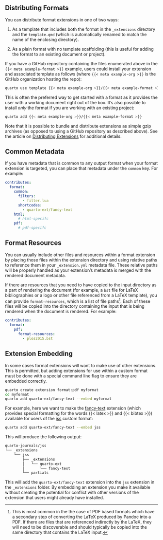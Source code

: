 ## Distributing Formats

You can distribute format extensions in one of two ways:

1.  As a template that includes both the format in the `_extensions` directory and the `template.qmd` (which is automatically renamed to match the name of the enclosing directory).

2.  As a plain format with no template scaffolding (this is useful for adding the format to an existing document or project).

If you have a GitHub repository containing the files enumerated above in the `{{< meta example-format >}}` example, users could install your extension and associated template as follows (where `{{< meta example-org >}}` is the GitHub organization hosting the repo):

``` .bash
quarto use template {{< meta example-org >}}/{{< meta example-format >}}
```

This is often the preferred way to get started with a format as it provides the user with a working document right out of the box. It's also possible to install *only* the format if you are working with an existing project:

``` .bash
quarto add {{< meta example-org >}}/{{< meta example-format >}}
```

Note that it is possible to bundle and distribute extensions as simple gzip archives (as opposed to using a GitHub repository as described above). See the article on [Distributing Extensions](../extensions/distributing.qmd) for additional details.

## Common Metadata

If you have metadata that is common to any output format when your format extension is targeted, you can place that metadata under the `common` key. For example:

``` yaml
contributes:
  format:
    common:
      filters:
        - filter.lua
      shortcodes:
        - quarto-ext/fancy-text
    html:
      # html-specifc
    pdf:
      # pdf-specifc
```

## Format Resources

You can usually include other files and resources within a format extension by placing those files within the extension directory and using relative paths to reference them in your `_extension.yml` metadata file. These relative paths will be properly handled as your extension's metadata is merged with the rendered document metadata.

If there are resources that you need to have copied to the input directory as a part of rendering the document (for example, a `bst` file for LaTeX bibliographies or a logo or other file referenced from a LaTeX template), you can provide `format-resources`, which is a list of file paths[^_formats-common-1]. Each of these files will be copied into the directory containing the input that is being rendered when the document is rendered. For example:

``` yaml
contributes:
  format:
    pdf:
      format-resources:
        - plos2015.bst
```

## Extension Embedding

In some cases format extensions will want to make use of other extensions. This is permitted, but adding extensions for use within a custom format must be done with a special command line flag to ensure they are embedded correctly.

``` .bash
quarto create extension format:pdf myformat
cd myformat
quarto add quarto-ext/fancy-text --embed myformat
```

For example, here we want to make the [fancy-text](https://github.com/quarto-ext/fancy-text) extension (which provides special formatting for the words {{< latex >}} and {{< bibtex >}}) available for users of the [jss](https://github.com/quarto-journals/jss) custom format:

``` .bash
quarto add quarto-ext/fancy-text --embed jss
```

This will produce the following output:

``` .bash
quarto-journals/jss
└── _extensions
    └── jss
        ├── _extensions
        │   └── quarto-ext
        │       └── fancy-text
        └── partials
```

This will add the `quarto-ext/fancy-text` extension into the `jss` extension in the `_extensions` folder. By embedding an extension you make it available without creating the potential for conflict with other versions of the extension that users might already have installed.

[^_formats-common-1]: This is most common in the the case of PDF based formats which have a secondary step of converting the LaTeX produced by Pandoc into a PDF. If there are files that are referenced indirectly by the LaTeX, they will need to be discoverable and should typically be copied into the same directory that contains the LaTeX input.

